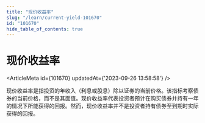 ```yaml
---
title: "现价收益率"
slug: "/learn/current-yield-101670"
id: "101670"
hide_table_of_contents: true
---
```



# 现价收益率

<ArticleMeta id={101670} updatedAt={'2023-09-26 13:58:58'} />
<div className='border-solid border-b border-t-0 my-4 border-[var(--ifm-color-gray-300)]' />

现价收益率是指投资的年收入（利息或股息）除以证券的当前价格。该指标考察债券的当前价格，而不是其面值。现价收益率代表投资者预计在购买债券并持有一年的情况下所能获得的回报。然而，现价收益率并不是投资者持有债券至到期时实际获得的回报。

